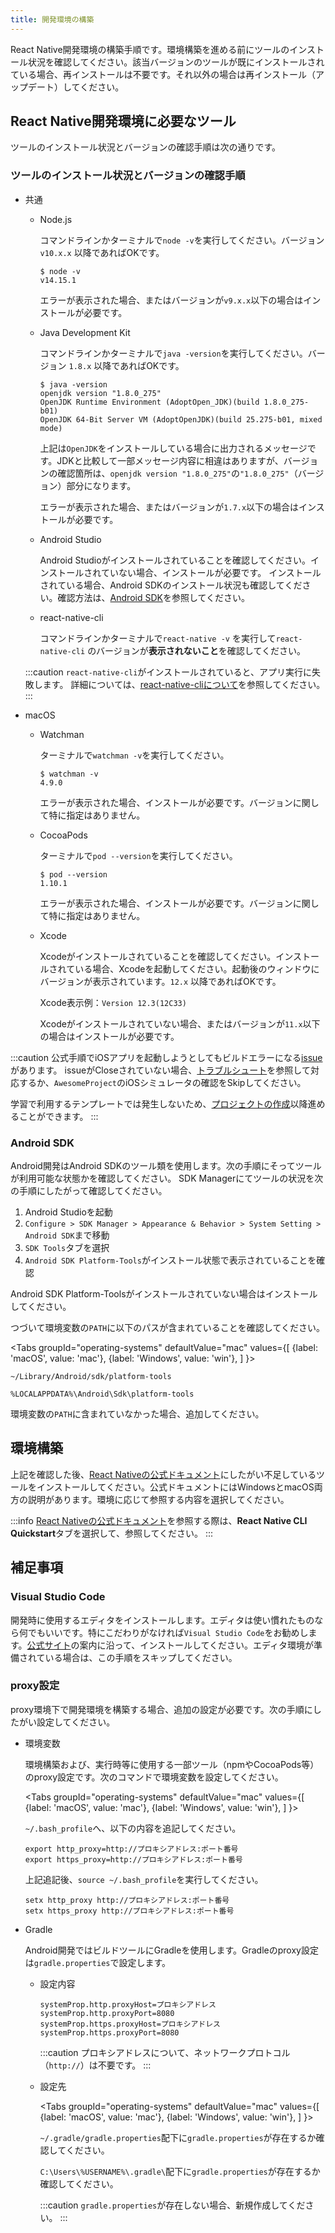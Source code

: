 ```yaml
---
title: 開発環境の構築
---
```



React Native開発環境の構築手順です。環境構築を進める前にツールのインストール状況を確認してください。該当バージョンのツールが既にインストールされている場合、再インストールは不要です。それ以外の場合は再インストール（アップデート）してください。

## React Native開発環境に必要なツール

ツールのインストール状況とバージョンの確認手順は次の通りです。

### ツールのインストール状況とバージョンの確認手順

- 共通

  - Node.js

    コマンドラインかターミナルで`node -v`を実行してください。バージョン `v10.x.x` 以降であればOKです。

    ```console
    $ node -v
    v14.15.1
    ```

    エラーが表示された場合、またはバージョンが`v9.x.x`以下の場合はインストールが必要です。

  - Java Development Kit

    コマンドラインかターミナルで`java -version`を実行してください。バージョン `1.8.x` 以降であればOKです。

    ```console
    $ java -version
    openjdk version "1.8.0_275"
    OpenJDK Runtime Environment (AdoptOpen_JDK)(build 1.8.0_275-b01)
    OpenJDK 64-Bit Server VM (AdoptOpenJDK)(build 25.275-b01, mixed mode)
    ```

    上記は`OpenJDK`をインストールしている場合に出力されるメッセージです。JDKと比較して一部メッセージ内容に相違はありますが、バージョンの確認箇所は、`openjdk version "1.8.0_275"`の`"1.8.0_275"`（バージョン）部分になります。

    エラーが表示された場合、またはバージョンが`1.7.x`以下の場合はインストールが必要です。

  - Android Studio

    Android Studioがインストールされていることを確認してください。インストールされていない場合、インストールが必要です。
    インストールされている場合、Android SDKのインストール状況も確認してください。確認方法は、[Android SDK](#android-sdk)を参照してください。

  - react-native-cli

    コマンドラインかターミナルで`react-native -v` を実行して`react-native-cli` のバージョンが**表示されないこと**を確認してください。

  :::caution
  `react-native-cli`がインストールされていると、アプリ実行に失敗します。
  詳細については、[react-native-cliについて](../../troubleshooting/react-native-cli-uninstall.md)を参照してください。
  :::

- macOS

  - Watchman

    ターミナルで`watchman -v`を実行してください。

    ```console
    $ watchman -v
    4.9.0
    ```

    エラーが表示された場合、インストールが必要です。バージョンに関して特に指定はありません。

  - CocoaPods

    ターミナルで`pod --version`を実行してください。

    ```console
    $ pod --version
    1.10.1
    ```

    エラーが表示された場合、インストールが必要です。バージョンに関して特に指定はありません。

  - Xcode

    Xcodeがインストールされていることを確認してください。インストールされている場合、Xcodeを起動してください。起動後のウィンドウにバージョンが表示されています。`12.x` 以降であればOKです。

    Xcode表示例：`Version 12.3(12C33)`

    Xcodeがインストールされていない場合、またはバージョンが`11.x`以下の場合はインストールが必要です。

:::caution
公式手順でiOSアプリを起動しようとしてもビルドエラーになる[issue](https://github.com/facebook/react-native/issues/30836)があります。
issueがCloseされていない場合、[トラブルシュート](../../troubleshooting/cant-build-in-xcode.md)を参照して対応するか、`AwesomeProject`のiOSシミュレータの確認をSkipしてください。

学習で利用するテンプレートでは発生しないため、[プロジェクトの作成](./create-project.md)以降進めることができます。
:::

### Android SDK

Android開発はAndroid SDKのツール類を使用します。次の手順にそってツールが利用可能な状態かを確認してください。
SDK Managerにてツールの状況を次の手順にしたがって確認してください。

1. Android Studioを起動
2. `Configure > SDK Manager > Appearance & Behavior > System Setting > Android SDK`まで移動
3. `SDK Tools`タブを選択
4. `Android SDK Platform-Tools`がインストール状態で表示されていることを確認

Android SDK Platform-Toolsがインストールされていない場合はインストールしてください。

つづいて環境変数の`PATH`に以下のパスが含まれていることを確認してください。

<!-- textlint-disable ja-technical-writing/sentence-length,ja-technical-writing/max-comma -->

<Tabs
  groupId="operating-systems"
  defaultValue="mac"
  values={[
    {label: 'macOS', value: 'mac'},
    {label: 'Windows', value: 'win'},
  ]
}>

<!-- textlint-enable ja-technical-writing/sentence-length,ja-technical-writing/max-comma -->

<TabItem value="mac">

```console
~/Library/Android/sdk/platform-tools
```

</TabItem>
<TabItem value="win">

```console
%LOCALAPPDATA%\Android\Sdk\platform-tools
```

</TabItem>
</Tabs>

環境変数の`PATH`に含まれていなかった場合、追加してください。

## 環境構築

上記を確認した後、[React Nativeの公式ドキュメント](https://reactnative.dev/docs/environment-setup)にしたがい不足しているツールをインストールしてください。公式ドキュメントにはWindowsとmacOS両方の説明があります。環境に応じて参照する内容を選択してください。

:::info
[React Nativeの公式ドキュメント](https://reactnative.dev/docs/environment-setup)を参照する際は、**React Native CLI Quickstart**タブを選択して、参照してください。
:::

## 補足事項

### Visual Studio Code

  開発時に使用するエディタをインストールします。エディタは使い慣れたものなら何でもいいです。特にこだわりがなければ`Visual Studio Code`をお勧めします。[公式サイト](https://azure.microsoft.com/ja-jp/products/visual-studio-code/)の案内に沿って、インストールしてください。エディタ環境が準備されている場合は、この手順をスキップしてください。

### proxy設定

proxy環境下で開発環境を構築する場合、追加の設定が必要です。次の手順にしたがい設定してください。

- 環境変数

  環境構築および、実行時等に使用する一部ツール（npmやCocoaPods等）のproxy設定です。次のコマンドで環境変数を設定してください。

  <!-- textlint-disable ja-technical-writing/sentence-length,ja-technical-writing/max-comma -->

  <Tabs
    groupId="operating-systems"
    defaultValue="mac"
    values={[
      {label: 'macOS', value: 'mac'},
      {label: 'Windows', value: 'win'},
    ]
  }>

  <!-- textlint-enable ja-technical-writing/sentence-length,ja-technical-writing/max-comma -->

  <TabItem value="mac">

  `~/.bash_profile`へ、以下の内容を追記してください。

  ```console
  export http_proxy=http://プロキシアドレス:ポート番号
  export https_proxy=http://プロキシアドレス:ポート番号
  ```

  上記追記後、`source ~/.bash_profile`を実行してください。
  </TabItem>
  <TabItem value="win">

  ```console
  setx http_proxy http://プロキシアドレス:ポート番号
  setx https_proxy http://プロキシアドレス:ポート番号
  ```

  </TabItem>
  </Tabs>

- Gradle

  Android開発ではビルドツールにGradleを使用します。Gradleのproxy設定は`gradle.properties`で設定します。

  - 設定内容

    ```console
    systemProp.http.proxyHost=プロキシアドレス
    systemProp.http.proxyPort=8080
    systemProp.https.proxyHost=プロキシアドレス
    systemProp.https.proxyPort=8080
    ```

    :::caution
    プロキシアドレスについて、ネットワークプロトコル（`http://`）は不要です。
    :::

  - 設定先

    <!-- textlint-disable ja-technical-writing/sentence-length,ja-technical-writing/max-comma -->

      <Tabs
        groupId="operating-systems"
        defaultValue="mac"
        values={[
          {label: 'macOS', value: 'mac'},
          {label: 'Windows', value: 'win'},
        ]
      }>

    <!-- textlint-enable ja-technical-writing/sentence-length,ja-technical-writing/max-comma -->

      <TabItem value="mac">

      `~/.gradle/gradle.properties`配下に`gradle.properties`が存在するか確認してください。
      </TabItem>
      <TabItem value="win">

      `C:\Users\%USERNAME%\.gradle\`配下に`gradle.properties`が存在するか確認してください。
      </TabItem>
      </Tabs>

    :::caution
    `gradle.properties`が存在しない場合、新規作成してください。
    :::
